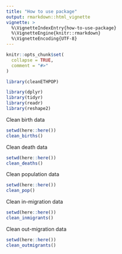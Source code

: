 ```yaml
---
title: "How to use package"
output: rmarkdown::html_vignette
vignette: >
  %\VignetteIndexEntry{how-to-use-package}
  %\VignetteEngine{knitr::rmarkdown}
  %\VignetteEncoding{UTF-8}
---
```


```r
knitr::opts_chunk$set(
  collapse = TRUE,
  comment = "#>"
)
```

```r
library(cleanETHPOP)

library(dplyr)
library(tidyr)
library(readr)
library(reshape2)
```

Clean birth data

```r
setwd(here::here())
clean_births()
```

Clean death data

```r
setwd(here::here())
clean_deaths()
```

Clean population data

```r
setwd(here::here())
clean_pop()
```

Clean in-migration data

```r
setwd(here::here())
clean_inmigrants()
```

Clean out-migration data

```r
setwd(here::here())
clean_outmigrants()
```
